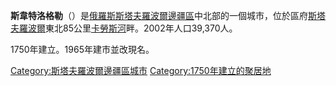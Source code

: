 {{coord|45|20|07|N|42|51|17|E|display=title}}
'''斯韋特洛格勒'''（{{lang-ru|Светлогра́д}}）是[[俄羅斯|俄羅斯]][[斯塔夫羅波爾邊疆區|斯塔夫羅波爾邊疆區]]中北部的一個城市，位於區府[[斯塔夫羅波爾|斯塔夫羅波爾]]東北85公里[[卡勞斯河|卡勞斯河]]畔。2002年人口39,370人。

1750年建立。1965年建市並改現名。

{{斯塔夫羅波爾邊疆區城市}}
{{DEFAULTSORT:Светлогра́д}}
[[Category:斯塔夫羅波爾邊疆區城市|Category:斯塔夫羅波爾邊疆區城市]]
[[Category:1750年建立的聚居地|Category:1750年建立的聚居地]]